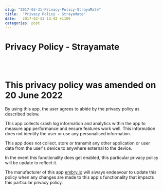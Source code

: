 ```yaml
---
slug: "2017-03-31-Privacy-Policy-StrayaMate"
title:  "Privacy Policy - StrayaMate"
date:   2017-03-31 13:42 +1100
categories: post
---
```


# Privacy Policy - Strayamate
<br/>
<br/>

# This privacy policy was amended on 20 June 2022

By using  this app, the user agrees to abide by the privacy policy as described below.

This app collects crash log information and analytics within the app to measure app performance and ensure features work well. This information does not identify the user or use any personalised information.

This app does not collect, store or transmit any other application or user data from the user's device to anywhere external to the device.

In the event this functionality does get enabled, this particular privacy policy will be update to reflect it.

The manufacturer of this app [embry.io](http://embry.io) will always endeavour to update this policy when any changes are made to this app's functionality that impacts this particular privacy policy.
